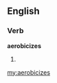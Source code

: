 ==English==

===Verb===
'''aerobicizes'''

# {{third-person singular of|[[aerobicize]]}}

[[my:aerobicizes]]